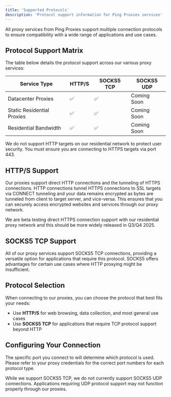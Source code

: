 ```yaml
---
title: 'Supported Protocols'
description: 'Protocol support information for Ping Proxies services'
---
```


All proxy services from Ping Proxies support multiple connection protocols to ensure compatibility with a wide range of applications and use cases.

## Protocol Support Matrix

The table below details the protocol support across our various proxy services:

| Service Type | HTTP/S | SOCKS5 TCP | SOCKS5 UDP |
|--------------|--------|------------|------------|
| Datacenter Proxies | ✅ | ✅ | Coming Soon |
| Static Residential Proxies | ✅ | ✅ | Coming Soon |
| Residential Bandwidth | ✅ | ✅ | Coming Soon |
<Note>
  We do not support HTTP targets on our residential network to protect user security. You must ensure you are connecting to HTTPS targets via port 443.
</Note>

## HTTP/S Support

Our proxies support direct HTTP connections and the tunneling of HTTPS connections. HTTP connections tunnel HTTPS connections to SSL targets via CONNECT tunneling and your data remains encrypted as bytes are tunneled from client to target server, and vice-versa. This ensures that you can securely access encrypted websites and services through our proxy network.

We are beta testing direct HTTPS connection support with our residential proxy network and this should be more widely released in Q3/Q4 2025.

## SOCKS5 TCP Support

All of our proxy services support SOCKS5 TCP connections, providing a versatile option for applications that require this protocol. SOCKS5 offers advantages for certain use cases where HTTP proxying might be insufficient.

## Protocol Selection

When connecting to our proxies, you can choose the protocol that best fits your needs:

- Use **HTTP/S** for web browsing, data collection, and most general use cases
- Use **SOCKS5 TCP** for applications that require TCP protocol support beyond HTTP

## Configuring Your Connection

The specific port you connect to will determine which protocol is used. Please refer to your proxy credentials for the correct port numbers for each protocol type.

<Note>
  While we support SOCKS5 TCP, we do not currently support SOCKS5 UDP connections. Applications requiring UDP protocol support may not function properly through our proxies.
</Note>
